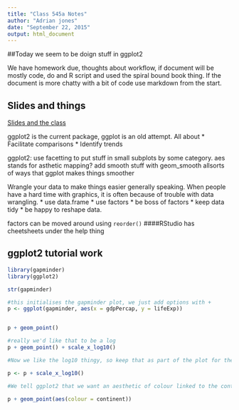 ```yaml
---
title: "Class 545a Notes"
author: "Adrian jones"
date: "September 22, 2015"
output: html_document
---
```


##Today we seem to be doign stuff in ggplot2

We have homework due, thoughts about workflow, if document will be mostly code, do and R script and used the spiral bound book thing.  If the document is more chatty with a bit of code use markdown from the start.

## Slides and things
[Slides and the class](https://stat545-ubc.github.io/cm005_still-data-ggplot2-rmarkdown.html) 

ggplot2 is the current package, ggplot is an old attempt.
All about
* Facilitate comparisons 
* Identify trends

ggplot2:  use facetting to put stuff in small subplots by some category.
aes stands for asthetic mapping?
add smooth stuff with geom_smooth
allsorts of ways that ggplot makes things smoother

Wrangle your data to make things easier generally speaking.  When people have a hard time with graphics, it is often because of trouble with data wrangling.
* use data.frame
* use factors
* be boss of factors
* keep data tidy
* be happy to reshape data.

factors can be moved around using `reorder()`
####RStudio has cheetsheets under the help thing


## ggplot2 tutorial work

```r
library(gapminder)
library(ggplot2)

str(gapminder)

#this initialises the gapminder plot, we just add options with +
p <- ggplot(gapminder, aes(x = gdpPercap, y = lifeExp))


p + geom_point()

#really we'd like that to be a log
p + geom_point() + scale_x_log10()

#Now we like the log10 thingy, so keep that as part of the plot for the future, leaving other stuff as still manipulable.

p <- p + scale_x_log10()

#We tell ggplot2 that we want an aesthetic of colour linked to the continents.

p + geom_point(aes(colour = continent))

```

